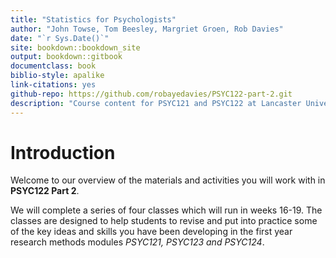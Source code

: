 ```yaml
---
title: "Statistics for Psychologists"
author: "John Towse, Tom Beesley, Margriet Groen, Rob Davies"
date: "`r Sys.Date()`"
site: bookdown::bookdown_site
output: bookdown::gitbook
documentclass: book
biblio-style: apalike
link-citations: yes
github-repo: https://github.com/robayedavies/PSYC122-part-2.git
description: "Course content for PSYC121 and PSYC122 at Lancaster University"
---
```


# Introduction

Welcome to our overview of the materials and activities you will work with in **PSYC122 Part 2**.

We will complete a series of four classes which will run in weeks 16-19.
The classes are designed to help students to revise and put into practice some of the key ideas and skills you have been developing in the first year research methods modules *PSYC121, PSYC123 and PSYC124*.
